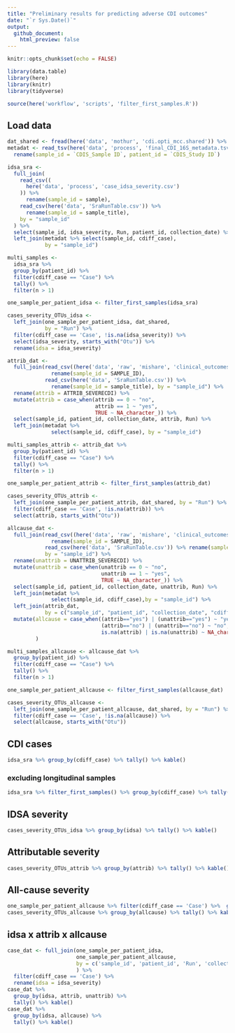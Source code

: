 ```yaml
---
title: "Preliminary results for predicting adverse CDI outcomes"
date: "`r Sys.Date()`"
output: 
  github_document:
    html_preview: false
---
```


```r
knitr::opts_chunk$set(echo = FALSE)
```


```r
library(data.table)
library(here)
library(knitr)
library(tidyverse)

source(here('workflow', 'scripts', 'filter_first_samples.R')) 
```

## Load data

```r
dat_shared <- fread(here('data', 'mothur', 'cdi.opti_mcc.shared')) %>% rename(Run = Group)
metadat <- read_tsv(here('data', 'process', 'final_CDI_16S_metadata.tsv')) %>% 
  rename(sample_id = `CDIS_Sample ID`, patient_id = `CDIS_Study ID`)
```

```r
idsa_sra <-
  full_join(
    read_csv((
      here('data', 'process', 'case_idsa_severity.csv')
    )) %>%
      rename(sample_id = sample),
    read_csv(here('data', 'SraRunTable.csv')) %>% 
      rename(sample_id = sample_title),
    by = "sample_id"
  ) %>%
  select(sample_id, idsa_severity, Run, patient_id, collection_date) %>%
  left_join(metadat %>% select(sample_id, cdiff_case),
            by = "sample_id")

multi_samples <-
  idsa_sra %>% 
  group_by(patient_id) %>% 
  filter(cdiff_case == "Case") %>% 
  tally() %>% 
  filter(n > 1)

one_sample_per_patient_idsa <- filter_first_samples(idsa_sra)

cases_severity_OTUs_idsa <-
  left_join(one_sample_per_patient_idsa, dat_shared, 
            by = "Run") %>%
  filter(cdiff_case == 'Case', !is.na(idsa_severity)) %>%
  select(idsa_severity, starts_with("Otu")) %>%
  rename(idsa = idsa_severity)
```


```r
attrib_dat <-
  full_join(read_csv((here('data', 'raw', 'mishare', 'clinical_outcomes.csv'))) %>%
              rename(sample_id = SAMPLE_ID),
            read_csv(here('data', 'SraRunTable.csv')) %>% 
              rename(sample_id = sample_title), by = "sample_id") %>% 
  rename(attrib = ATTRIB_SEVERECDI) %>% 
  mutate(attrib = case_when(attrib == 0 ~ "no",
                            attrib == 1 ~ "yes",
                            TRUE ~ NA_character_)) %>% 
  select(sample_id, patient_id, collection_date, attrib, Run) %>% 
  left_join(metadat %>% 
              select(sample_id, cdiff_case), by = "sample_id") 

multi_samples_attrib <- attrib_dat %>% 
  group_by(patient_id) %>% 
  filter(cdiff_case == "Case") %>% 
  tally() %>% 
  filter(n > 1)

one_sample_per_patient_attrib <- filter_first_samples(attrib_dat)

cases_severity_OTUs_attrib <- 
  left_join(one_sample_per_patient_attrib, dat_shared, by = "Run") %>% 
  filter(cdiff_case == 'Case', !is.na(attrib)) %>% 
  select(attrib, starts_with("Otu")) 
```

```r
allcause_dat <-
  full_join(read_csv((here('data', 'raw', 'mishare', 'clinical_outcomes_pt2.csv'))) %>%
              rename(sample_id = SAMPLE_ID),
            read_csv(here('data', 'SraRunTable.csv')) %>% rename(sample_id = sample_title),
            by = "sample_id") %>% 
  rename(unattrib = UNATTRIB_SEVERECDI) %>% 
  mutate(unattrib = case_when(unattrib == 0 ~ "no",
                              unattrib == 1 ~ "yes",
                              TRUE ~ NA_character_)) %>% 
  select(sample_id, patient_id, collection_date, unattrib, Run) %>% 
  left_join(metadat %>% 
              select(sample_id, cdiff_case),by = "sample_id") %>% 
  left_join(attrib_dat, 
            by = c("sample_id", "patient_id", "collection_date", "cdiff_case", "Run")) %>% 
  mutate(allcause = case_when((attrib=="yes") | (unattrib=="yes") ~ "yes", 
                              (attrib=="no") | (unattrib=="no") ~ "no",
                              is.na(attrib) | is.na(unattrib) ~ NA_character_)
         )

multi_samples_allcause <- allcause_dat %>% 
  group_by(patient_id) %>% 
  filter(cdiff_case == "Case") %>% 
  tally() %>% 
  filter(n > 1)

one_sample_per_patient_allcause <- filter_first_samples(allcause_dat)

cases_severity_OTUs_allcause <-
  left_join(one_sample_per_patient_allcause, dat_shared, by = "Run") %>%
  filter(cdiff_case == 'Case', !is.na(allcause)) %>%
  select(allcause, starts_with("Otu")) 

```

## CDI cases

```r
idsa_sra %>% group_by(cdiff_case) %>% tally() %>% kable()
```

### excluding longitudinal samples

```r
idsa_sra %>% filter_first_samples() %>% group_by(cdiff_case) %>% tally() %>% kable()
```


## IDSA severity

```r
cases_severity_OTUs_idsa %>% group_by(idsa) %>% tally() %>% kable()
```

## Attributable severity

```r
cases_severity_OTUs_attrib %>% group_by(attrib) %>% tally() %>% kable()
```


## All-cause severity

```r
one_sample_per_patient_allcause %>% filter(cdiff_case == 'Case') %>%  group_by(attrib, unattrib, allcause) %>% tally() %>% kable()
cases_severity_OTUs_allcause %>% group_by(allcause) %>% tally() %>% kable()
```


## idsa x attrib x allcause

```r
case_dat <- full_join(one_sample_per_patient_idsa, 
                      one_sample_per_patient_allcause, 
                      by = c('sample_id', 'patient_id', 'Run', 'collection_date', 'cdiff_case')
                      ) %>% 
  filter(cdiff_case == 'Case') %>% 
  rename(idsa = idsa_severity)
case_dat %>% 
  group_by(idsa, attrib, unattrib) %>% 
  tally() %>% kable()
case_dat %>% 
  group_by(idsa, allcause) %>% 
  tally() %>% kable()
```

